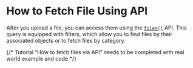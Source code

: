 
# How to Fetch File Using API

After you upload a file, you can access them using the [`files()`](/files/api#files) API. This query is equipped with filters, which allow you to find files by their associated objects or to fetch files by category.

{/* Tutorial “How to fetch files via API” needs to be completed with real world example and code */}